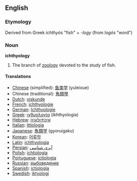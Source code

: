 ==English==

===Etymology===
Derived from Greek ''ichthyós'' "fish" + ''-logy'' (from ''logós'' "word")

===Noun===
{{Wikipedia}}
'''ichthyology'''

#The branch of [[zoology]] devoted to the study of fish.

====Translations====
*[[Chinese]] (simplified): [[鱼类学]] (yuleixue)
*Chinese (traditional): [[魚類學]]
*[[Dutch]]: [[viskunde]]
*[[French]]: [[ichthyologie]]
*[[German]]: [[Ichthyologie]]
*[[Greek]]: [[ιχθυολογία]] (ikhthyología)
*[[Hebrew]]: [[איכתיולוגיה]]
*[[Italian]]: [[ittiologia]]
*[[Japanese]]: [[魚類学]] (gyoruigaku)
*[[Korean]]: [[어류학]]
*[[Latin]]: [[ichthyologia]]
*[[Persian]]: [[آبزی شناسی]]
*[[Polish]]: [[ichtiologia]]
*[[Portuguese]]: [[ictiologia]]
*[[Russian]]: [[рыбоведение]]
*[[Spanish]]: [[ictiología]]
*[[Swedish]]: [[iktyologi]]